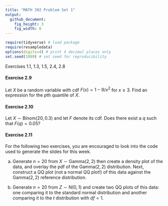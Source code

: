 ```yaml
---
title: "MATH 392 Problem Set 1"
output: 
  github_document:
    fig_height: 3
    fig_width: 6
---
```



```r
require(tidyverse) # load package
require(resampledata)
options(digits=4) # print 4 decimal places only
set.seed(1999) # set seed for reproducibility
```

Exercises 1.1, 1.3, 1.5, 2.4, 2.8

#### Exercise 2.9
Let $X$ be a random variable with cdf $F(x) = 1 - 9/x^2$ for $x \ge 3$. Find an expression for the $p$th quantile of $X$.

#### Exercise 2.10
Let $X \sim \textrm{Binom}(20, 0.3)$ and let $F$ denote its cdf. Does there exist a $q$ such that $F(q) = 0.05$?

#### Exercise 2.11
For the following two exercises, you are encouraged to look into the code used to generate the slides for this week.

a) Generate $n = 20$ from $X \sim \textrm{Gamma}(2, 2)$ then create a density plot of the data, and overlay the pdf of the $\textrm{Gamma}(2, 2)$ distribution. Next, construct a QQ plot (not a normal QQ plot!) of this data against the $\textrm{Gamma}(2, 2)$ reference distribution.

b) Generate $n = 20$ from $Z \sim \textrm{N}(0, 1)$ and create two QQ plots of this data: one comparing it to the standard normal distribution and another comparing it to the $t$ distribution with $df = 1$.
